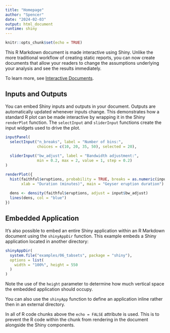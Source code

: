 ```yaml
---
title: "Homepage"
author: "Spencer"
date: "2024-02-03"
output: html_document
runtime: shiny
---
```


```r
knitr::opts_chunk$set(echo = TRUE)
```

This R Markdown document is made interactive using Shiny. Unlike the more traditional workflow of creating static reports, you can now create documents that allow your readers to change the assumptions underlying your analysis and see the results immediately. 

To learn more, see [Interactive Documents](http://rmarkdown.rstudio.com/authoring_shiny.html).

## Inputs and Outputs

You can embed Shiny inputs and outputs in your document. Outputs are automatically updated whenever inputs change.  This demonstrates how a standard R plot can be made interactive by wrapping it in the Shiny `renderPlot` function. The `selectInput` and `sliderInput` functions create the input widgets used to drive the plot.

```r
inputPanel(
  selectInput("n_breaks", label = "Number of bins:",
              choices = c(10, 20, 35, 50), selected = 20),
  
  sliderInput("bw_adjust", label = "Bandwidth adjustment:",
              min = 0.2, max = 2, value = 1, step = 0.2)
)

renderPlot({
  hist(faithful$eruptions, probability = TRUE, breaks = as.numeric(input$n_breaks),
       xlab = "Duration (minutes)", main = "Geyser eruption duration")
  
  dens <- density(faithful$eruptions, adjust = input$bw_adjust)
  lines(dens, col = "blue")
})
```

## Embedded Application

It's also possible to embed an entire Shiny application within an R Markdown document using the `shinyAppDir` function. This example embeds a Shiny application located in another directory:

```r
shinyAppDir(
  system.file("examples/06_tabsets", package = "shiny"),
  options = list(
    width = "100%", height = 550
  )
)
```

Note the use of the `height` parameter to determine how much vertical space the embedded application should occupy.

You can also use the `shinyApp` function to define an application inline rather then in an external directory.

In all of R code chunks above the `echo = FALSE` attribute is used. This is to prevent the R code within the chunk from rendering in the document alongside the Shiny components.



